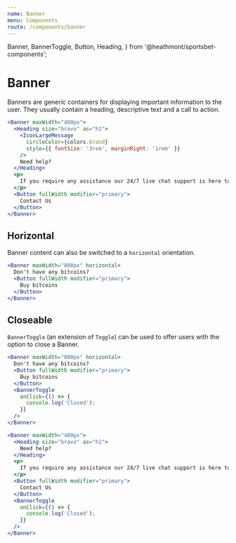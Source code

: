 ```yaml
---
name: Banner
menu: Components
route: /components/banner
---
```


  Banner,
  BannerToggle,
  Button,
  Heading,
} from '@heathmont/sportsbet-components';

# Banner

Banners are generic containers for displaying important information to the user. They usually contain a heading, descriptive text and a call to action.

```jsx react-live
<Banner maxWidth="400px">
  <Heading size="bravo" as="h2">
    <IconLargeMessage
      circleColor={colors.brand}
      style={{ fontSize: '3rem', marginRight: '1rem' }}
    />
    Need help?
  </Heading>
  <p>
    If you require any assistance our 24/7 live chat support is here to help
  </p>
  <Button fullWidth modifier="primary">
    Contact Us
  </Button>
</Banner>
```

## Horizontal

Banner content can also be switched to a `horizontal` orientation.

```jsx react-live
<Banner maxWidth="800px" horizontal>
  Don't have any bitcoins?
  <Button fullWidth modifier="primary">
    Buy bitcoins
  </Button>
</Banner>
```

## Closeable

`BannerToggle` (an extension of `Toggle`) can be used to offer users with the option to close a Banner.

```jsx react-live
<Banner maxWidth="800px" horizontal>
  Don't have any bitcoins?
  <Button fullWidth modifier="primary">
    Buy bitcoins
  </Button>
  <BannerToggle
    onClick={() => {
      console.log('Closed');
    }}
  />
</Banner>
```

```jsx react-live
<Banner maxWidth="400px">
  <Heading size="bravo" as="h2">
    Need help?
  </Heading>
  <p>
    If you require any assistance our 24/7 live chat support is here to help
  </p>
  <Button fullWidth modifier="primary">
    Contact Us
  </Button>
  <BannerToggle
    onClick={() => {
      console.log('Closed');
    }}
  />
</Banner>
```
